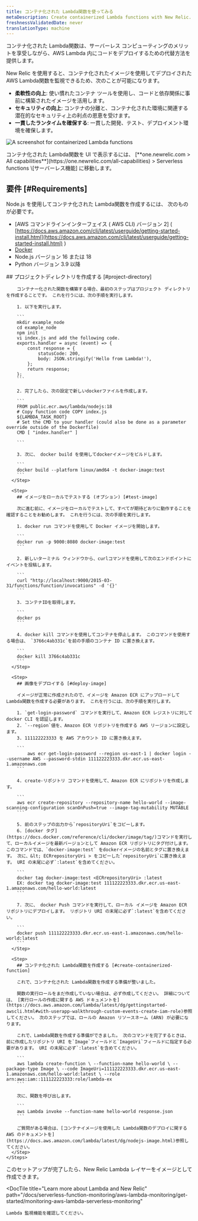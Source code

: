 ```yaml
---
title: コンテナ化された Lambda関数を使ってみる
metaDescription: Create containerized Lambda functions with New Relic.
freshnessValidatedDate: never
translationType: machine
---
```



コンテナ化された Lambda関数は、サーバーレス コンピューティングのメリットを享受しながら、AWS Lambda 内にコードをデプロイするための代替方法を提供します。

New Relic を使用すると、コンテナ化されたイメージを使用してデプロイされた AWS Lambda関数を監視できるため、次のことが可能になります。

* **柔軟性の向上**: 使い慣れたコンテナ ツールを使用し、コードと依存関係に事前に構築されたイメージを活用します。
* **セキュリティの向上**: コンテナの分離と、コンテナ化された環境に関連する潜在的なセキュリティ上の利点の恩恵を受けます。
* **一貫したランタイムを確保する**: 一貫した開発、テスト、デプロイメント環境を確保します。

<img
  title="containerized functions"
  alt="A screenshot for containerized Lambda functions"
  src={serverlessLambdaContainerizedFunctions}
/>

<figcaption>
  コンテナ化された Lambda関数を UI で表示するには、 [<DoNotTranslate>**one.newrelic.com > All capabilities**</DoNotTranslate>](https://one.newrelic.com/all-capabilities) > Serverless functions \[サーバーレス機能] に移動します。
</figcaption>

## 要件 [#Requirements]

Node.js を使用してコンテナ化された Lambda関数を作成するには、 次のものが必要です。

* \[AWS コマンドラインインターフェイス ( AWS CLI) バージョン 2] ( [https://docs.aws.amazon.com/cli/latest/userguide/getting-started-install.html](https://docs.aws.amazon.com/cli/latest/userguide/getting-started-install.html) )
* [Docker](https://docs.docker.com/get-docker/)
* Node.js バージョン 16 または 18
* Python バージョン 3.9 以降

<CollapserGroup>
  <Collapser
    id="node"
    title="Node.js を使用してコンテナ化された Lambda関数を作成する"
  >
    <Steps>
      <Step>
        ## プロジェクトディレクトリを作成する [#project-directory]

        コンテナー化された関数を構築する場合、最初のステップはプロジェクト ディレクトリを作成することです。 これを行うには、次の手順を実行します。

        1. 以下を実行します。

        ```
        mkdir example_node
        cd example_node
        npm init
        vi index.js and add the following code.
        exports.handler = async (event) => {
            const response = {
                statusCode: 200,
                body: JSON.stringify('Hello from Lambda!'),
            };
            return response;
        };
        ```

        2. 完了したら、次の設定で新しいdockerファイルを作成します。

        ```
        FROM public.ecr.aws/lambda/nodejs:18
        # Copy function code COPY index.js
        ${LAMBDA_TASK_ROOT} 
        # Set the CMD to your handler (could also be done as a parameter override outside of the Dockerfile) 
        CMD [ "index.handler" ]

        ```

        3. 次に、 docker build を使用してdockerイメージをビルドします。

        ```
        docker build --platform linux/amd64 -t docker-image:test 
        ```
      </Step>

      <Step>
        ## イメージをローカルでテストする (オプション) [#test-image]

        次に進む前に、イメージをローカルでテストして、すべてが期待どおりに動作することを確認することをお勧めします。 これを行うには、次の手順を実行します。

        1. docker run コマンドを使用して Docker イメージを開始します。

        ```
        docker run -p 9000:8080 docker-image:test
        ```

        2. 新しいターミナル ウィンドウから、curlコマンドを使用して次のエンドポイントにイベントを投稿します。

        ```
        curl "http://localhost:9000/2015-03-31/functions/function/invocations" -d '{}'
        ```

        3. コンテナIDを取得します。

        ```
        docker ps
        ```

        4. docker kill コマンドを使用してコンテナを停止します。 このコマンドを使用する場合は、 `3766c4ab331c`を前の手順のコンテナ ID に置き換えます。

        ```
        docker kill 3766c4ab331c
        ```
      </Step>

      <Step>
        ## 画像をデプロイする [#deploy-image]

        イメージが正常に作成されたので、イメージを Amazon ECR にアップロードして Lambda関数を作成する必要があります。 これを行うには、次の手順を実行します。

        1. `get-login-password` コマンドを実行して、Amazon ECR レジストリに対してdocker CLI を認証します。
        2. `--region`値を、Amazon ECR リポジトリを作成する AWS リージョンに設定します。
        3. 111122223333 を AWS アカウント ID に置き換えます。

        ```
            aws ecr get-login-password --region us-east-1 | docker login --username AWS --password-stdin 111122223333.dkr.ecr.us-east-1.amazonaws.com
        ```

        4. create-リポジトリ コマンドを使用して、Amazon ECR にリポジトリを作成します。

        ```
        aws ecr create-repository --repository-name hello-world --image-scanning-configuration scanOnPush=true --image-tag-mutability MUTABLE
        ```

        5. 前のステップの出力から`repositoryUri`をコピーします。
        6. [docker タグ](https://docs.docker.com/reference/cli/docker/image/tag/)コマンドを実行して、ローカルイメージを最新バージョンとして Amazon ECR リポジトリにタグ付けします。 このコマンドでは、`docker-image:test` をdockerイメージの名前とタグに置き換えます。 次に、&lt; ECRrepositoryUri > をコピーした`repositoryUri`に置き換えます。 URI の末尾に必ず`:latest`を含めてください。

        ```
        docker tag docker-image:test <ECRrepositoryUri> :latest
        EX: docker tag docker-image:test 111122223333.dkr.ecr.us-east-1.amazonaws.com/hello-world:latest
        ```

        7. 次に、 docker Push コマンドを実行して、ローカル イメージを Amazon ECR リポジトリにデプロイします。 リポジトリ URI の末尾に必ず`:latest`を含めてください。

        ```
        docker push 111122223333.dkr.ecr.us-east-1.amazonaws.com/hello-world:latest
        ```
      </Step>

      <Step>
        ## コンテナ化された Lambda関数を作成する [#create-containerized-function]

        これで、コンテナ化された Lambda関数を作成する準備が整いました。

        関数の実行ロールをまだ作成していない場合は、必ず作成してください。 詳細については、 [実行ロールの作成に関する AWS ドキュメントを](https://docs.aws.amazon.com/lambda/latest/dg/gettingstarted-awscli.html#with-userapp-walkthrough-custom-events-create-iam-role)参照してください。 次のステップでは、ロールの Amazon リソースネーム (ARN) が必要になります。

        これで、Lambda関数を作成する準備ができました。 次のコマンドを完了するときは、前に作成したリポジトリ URI を`Image`フィールドと`ImageUri`フィールドに指定する必要があります。 URI の末尾に必ず`:latest`を含めてください。

        ```
        aws lambda create-function \ --function-name hello-world \ --package-type Image \ --code ImageUri=111122223333.dkr.ecr.us-east-1.amazonaws.com/hello-world:latest \ --role arn:aws:iam::111122223333:role/lambda-ex
        ```

        次に、関数を呼び出します。

        ```
        aws Lambda invoke --function-name hello-world response.json
        ```

        ご質問がある場合は、[コンテナイメージを使用した Lambda関数のデプロイに関する AWS のドキュメントを](https://docs.aws.amazon.com/lambda/latest/dg/nodejs-image.html)参照してください。
      </Step>
    </Steps>
  </Collapser>
</CollapserGroup>

<DocTiles>
  <DocTile
    title="Create a New Relic Lambda layer as an image"
    path="/docs/tutorial-improve-app-performance/problematic-transactions"
  >
    このセットアップが完了したら、New Relic Lambda レイヤーをイメージとして作成できます。
  </DocTile>

  <DocTile
    title="Learn more about Lambda and New Relic"
    path="/docs/serverless-function-monitoring/aws-lambda-monitoring/get-started/monitoring-aws-lambda-serverless-monitoring"
  >
    Lambda 監視機能を確認してください。
  </DocTile>
</DocTiles>